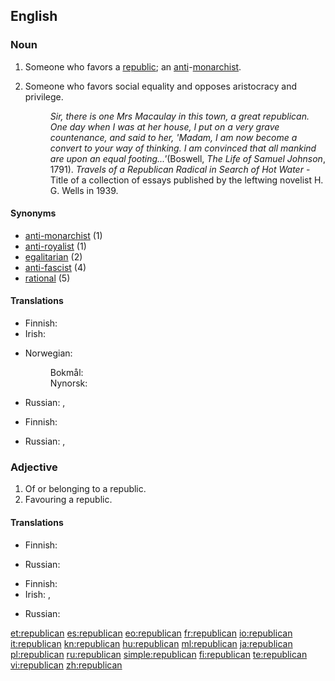 {{also|Republican}}
==English==

===Noun===
{{en-noun}}

# Someone who favors a [[republic]]; an [[anti]]-[[monarchist]].
# {{context|history|politics}} Someone who favors social equality and opposes aristocracy and privilege.
#: ''Sir, there is one Mrs Macaulay in this town, a great republican.  One day when I was at her house, I put on a very grave countenance, and said to her, 'Madam, I am now become a convert to your way of thinking.  I am convinced that all mankind are upon an equal footing...' ''(Boswell, ''The Life of Samuel Johnson'', 1791).   ''Travels of a Republican Radical in Search of Hot Water'' - Title of a collection of essays published by the leftwing novelist H. G. Wells in 1939.

====Synonyms====
* [[anti-monarchist]] (1)
* [[anti-royalist]] (1)
* [[egalitarian]] (2)
* [[anti-fascist]] (4)
* [[rational]] (5)

====Translations====
{{trans-top|someone who favors a republic}}
* Finnish: {{t-|fi|tasavaltalainen}}
* Irish: {{t|ga|poblachtach|m}}
{{trans-mid}}
* Norwegian:
*: Bokmål: {{t|nb|republikaner|m}}
*: Nynorsk: {{t|nn|republikanar|m}}
* Russian: {{t|ru|республиканец|m|tr=respublikánec|sc=Cyrl}}, {{t|ru|республиканка|f|tr=respublikánka|sc=Cyrl}}
{{trans-bottom}}

{{trans-top|historic: someone who favors social equality}}
* Finnish: {{t-|fi|tasavaltalainen}}
{{trans-mid}}
* Russian: {{t|ru|республиканец|m|tr=respublikánec|sc=Cyrl}}, {{t|ru|республиканка|f|tr=respublikánka|sc=Cyrl}}
{{trans-bottom}}

===Adjective===
{{en-adj}}

# Of or belonging to a republic.
# Favouring a republic.

====Translations====
{{trans-top|of or belonging to a republic}}
* Finnish: {{t-|fi|tasavaltalainen}}
{{trans-mid}}
* Russian: {{t|ru|республиканский|tr=respublikánskij|sc=Cyrl}}
{{trans-bottom}}

{{trans-top|favoring a republic}}
* Finnish: {{t-|fi|tasavaltalainen}}
* Irish: {{t|ga|poblachtach}}, {{t|ga|poblachtánach}}
{{trans-mid}}
* Russian: {{t|ru|республиканский|tr=respublikánskij|sc=Cyrl}}
{{trans-bottom}}

[[et:republican]]
[[es:republican]]
[[eo:republican]]
[[fr:republican]]
[[io:republican]]
[[it:republican]]
[[kn:republican]]
[[hu:republican]]
[[ml:republican]]
[[ja:republican]]
[[pl:republican]]
[[ru:republican]]
[[simple:republican]]
[[fi:republican]]
[[te:republican]]
[[vi:republican]]
[[zh:republican]]